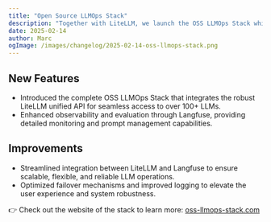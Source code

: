 ```yaml
---
title: "Open Source LLMOps Stack"
description: "Together with LiteLLM, we launch the OSS LLMOps Stack which is a popular, well-integrated and battle-tested LLMOps stack that can easily be self-hosted and extended."
date: 2025-02-14
author: Marc
ogImage: /images/changelog/2025-02-14-oss-llmops-stack.png
---
```



<ChangelogHeader />

## New Features

- Introduced the complete OSS LLMOps Stack that integrates the robust LiteLLM unified API for seamless access to over 100+ LLMs.
- Enhanced observability and evaluation through Langfuse, providing detailed monitoring and prompt management capabilities.

## Improvements

- Streamlined integration between LiteLLM and Langfuse to ensure scalable, flexible, and reliable LLM operations.
- Optimized failover mechanisms and improved logging to elevate the user experience and system robustness.

👉 Check out the website of the stack to learn more: [oss-llmops-stack.com](https://oss-llmops-stack.com)
